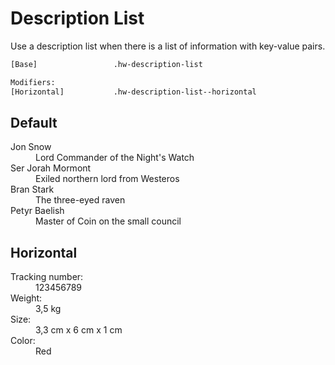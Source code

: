 
<Meta title='Components/DescriptionList' />

# Description List

Use a description list when there is a list of information with key-value pairs.

```bash
[Base]                 .hw-description-list

Modifiers:
[Horizontal]           .hw-description-list--horizontal
```

## Default

<Canvas>
<Story name='Default'>
    <dl class='hw-description-list'>
        <dt>Jon Snow</dt>
        <dd>Lord Commander of the Night's Watch</dd>
        <dt>Ser Jorah Mormont</dt>
        <dd>Exiled northern lord from Westeros</dd>
        <dt>Bran Stark</dt>
        <dd>The three-eyed raven</dd>
        <dt>Petyr Baelish</dt>
        <dd>Master of Coin on the small council</dd>
    </dl>
</Story>
</Canvas>

## Horizontal

<Canvas>
<Story name='Horizontal'>
    <dl class='hw-description-list hw-description-list--horizontal'>
        <dt>Tracking number:</dt>
        <dd>123456789</dd>
        <dt>Weight:</dt>
        <dd>3,5 kg</dd>
        <dt>Size:</dt>
        <dd>3,3 cm x 6 cm x 1 cm</dd>
        <dt>Color:</dt>
        <dd>Red</dd>
    </dl>
</Story>
</Canvas>